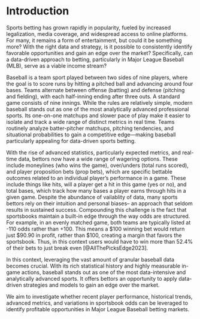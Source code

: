 # Introduction

Sports betting has grown rapidly in popularity, fueled by increased legalization, media coverage, and widespread access to online platforms. For many, it remains a form of entertainment, but could it be something more? With the right data and strategy, is it possible to consistently identify favorable opportunities and gain an edge over the market? Specifically, can a data-driven approach to betting, particularly in Major League Baseball (MLB), serve as a viable income stream?

Baseball is a team sport played between two sides of nine players, where the goal is to score runs by hitting a pitched ball and advancing around four bases. Teams alternate between offense (batting) and defense (pitching and fielding), with each half-inning ending after three outs. A standard game consists of nine innings. While the rules are relatively simple, modern baseball stands out as one of the most analytically advanced professional sports.  Its one-on-one matchups and slower pace of play make it easier to isolate and track a wide range of distinct metrics in real time. Teams routinely analyze batter-pitcher matchups, pitching tendencies, and situational probabilities to gain a competitive edge—making baseball particularly appealing for data-driven sports betting. 

With the rise of advanced statistics, particularly expected metrics, and real-time data, bettors now have a wide range of wagering options. These include moneylines (who wins the game), over/unders (total runs scored), and player proposition bets (prop bets), which are specific bettable outcomes related to an individual player’s performance in a game. These include things like hits, will a player get a hit in this game (yes or no), and total bases, which track how many bases a player earns through hits in a given game. Despite the abundance of vailablity of data, many sports bettors rely on their intuition and personal biases-- an approach that seldom results in sustained success. Compounding this challenge is the fact that sportsbooks maintain a built-in edge through the way odds are structured. For example, in an evenly matched game, both teams are typically listed at -110 odds rather than +100. This means a $100 winning bet would return just $90.90 in profit, rather than $100, creating a margin that favors the sportsbook. Thus, in this context users would have to win more than 52.4% of their bets to just break even [@AllThePicksEdge2023].

In this context, leveraging the vast amount of granular baseball data becomes crucial. With its rich statistical history and highly measurable in-game actions, baseball stands out as one of the most data-intensive and analytically advanced sports. It offers bettors an opportunity to apply data-driven strategies and models to gain an edge over the market.

We aim to investigate whether recent player performance, historical trends, advanced metrics, and variations in sportsbook odds can be leveraged to identify profitable opportunities in Major League Baseball betting markets.
